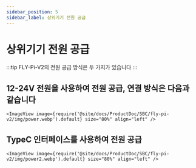 ```yaml
---
sidebar_position: 5
sidebar_label: 상위기기 전원 공급
---
```




# 상위기기 전원 공급

:::tip
FLY-Pi-V2의 전원 공급 방식은 두 가지가 있습니다
:::

## 12-24V 전원을 사용하여 전원 공급, 연결 방식은 다음과 같습니다

    <ImageView image={require('@site/docs/ProductDoc/SBC/fly-pi-v2/img/power.webp').default} size="80%" align="left" />


## TypeC 인터페이스를 사용하여 전원 공급

    <ImageView image={require('@site/docs/ProductDoc/SBC/fly-pi-v2/img/power2.webp').default} size="80%" align="left" />